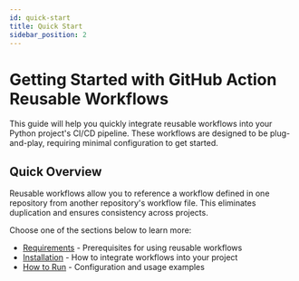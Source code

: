 ```yaml
---
id: quick-start
title: Quick Start
sidebar_position: 2
---
```


# Getting Started with GitHub Action Reusable Workflows

This guide will help you quickly integrate reusable workflows into your Python project's CI/CD pipeline. These workflows are designed to be plug-and-play, requiring minimal configuration to get started.

## Quick Overview

Reusable workflows allow you to reference a workflow defined in one repository from another repository's workflow file. This eliminates duplication and ensures consistency across projects.

Choose one of the sections below to learn more:

- [Requirements](./requirements.mdx) - Prerequisites for using reusable workflows
- [Installation](./installation.mdx) - How to integrate workflows into your project
- [How to Run](./how-to-run.mdx) - Configuration and usage examples
